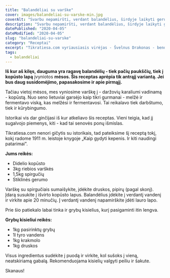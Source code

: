 ```yaml
---
title: "Balandėliai su varške"
cover: images/balandeliai-su-varske-min.jpg
coverAlt: "Svarbu nepamiršti, verdant balandėlius, širdyje laikyti gerumą. Antraip juos gali apsėsti šėtonas."
description: "Svarbu nepamiršti, verdant balandėlius, širdyje laikyti gerumą. Antraip juos gali apsėsti šėtonas."
datePublished: "2020-04-05"
dateModified: "2020-04-05"
slug: "balandeliai-su-varske"
category: "Receptai"
excerpt: "Tikratiesa.com vyriausiasis virėjas - Švelnus Drakonas - bendrauja su balandėliu dvasių pasaulyje"
tags:
  - balandėliai
---
```


**Iš kur aš kilęs, dauguma yra ragavę balandėlių - tiek pačių paukščių, tiek į kopūsto lapą** įvyniotos **mėsos. Šis receptas aprėpia tik antrąjį variantą. Jei bus daug susidomėjimo, papasakosime ir apie pirmąjį.**

Tačiau vietoj mėsos, mes vyniosime varškę į - daržovių karaliumi vadinamą - kopūstą. Nuo seno lietuviai garsėjo kaip tikri gurmanai - melžė ir fermentavo viską, kas melžėsi ir fermentavosi. Tai reikalavo tiek darbštumo, tiek ir kūrybingumo.

Istorikai vis dar ginčijasi iš kur atkeliavo šis receptas. Vieni teigia, kad jį sugalvojo piemenys, kiti - kad tai senovės ponų išmislas.

Tikratiesa.com nenori gičytis su istorikais, tad pateiksime šį receptą tokį, kokį radome 1911 m. leistoje knygoje „Kaip gydyti kepenis. Ir kiti naudingi patarimai".

**Jums reikės:**

-   Didelio kopūsto
-   3kg riebios varškės
-   1,5kg spirgučių
-   Stiklinės gerumo

Varškę su spirgučiais sumaišykite, įdėkite druskos, pipirų (pagal skonį). Įdarą susukite į išvirto kopūsto lapus. Balandėlius įdėkite į verdantį vandenį ir virkite apie 20 minučių. Į verdantį vandenį napamirškite įdėti lauro lapo.

Prie šio patiekalo labai tinka ir grybų kisielius, kurį pasigaminti itin lengva.

**Grybų kisieliui reikės:**

-   1kg pasirinktų grybų
-   1l tyro vandens
-   1kg krakmolo
-   1kg druskos

Visus ingredientus sudėkite į puodą ir virkite, kol sušoks į vieną, neatskiriamą gabalą. Rekomenduojama kisielių valgyti peiliu ir šakute.

Skanaus!
